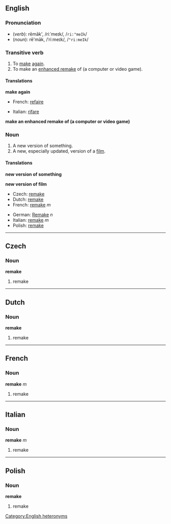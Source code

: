 ==English==
=== Pronunciation ===
*(''verb''): rēmāk', /riːˈmeɪk/, /<tt>ri:"meIk</tt>/
*(''noun''): rē'māk, /ˈriːmeɪk/, /<tt>"ri:meIk</tt>/
[[Category:English heteronyms]]

===Transitive verb===
{{irregverb|'''to remake'''|'''[[remakes]]'''|'''[[remade]]'''|'''[[remade]]'''|'''[[remaking]]'''}}

# To [[make]] [[again]].
# To make an [[enhanced remake]] of (a computer or video game).

====Translations====
'''make again'''
{{top}}
*French: [[refaire]]
{{mid}}
*Italian: [[rifare]]
{{bottom}}

'''make an enhanced remake of (a computer or video game)'''
{{top}}
{{mid}}
{{bottom}}

=== Noun ===
{{en-noun|remake|remakes}}
{{wikipedia}}

#A new version of something.
#A new, especially updated, version of a [[film]].<!--this is a distinct sense from the previous, with distinct translations-->

====Translations====
'''new version of something'''
{{top}}
{{mid}}
{{bottom}}

'''new version of film'''
{{top}}
*Czech: [[remake#Czech|remake]]<!--source: Wikipedia article-->
*Dutch: [[remake#Dutch|remake]]<!--source: Wikipedia article-->
*French: [[remake#French|remake]] ''m''<!--source: Wikipedia article-->
{{mid}}
*German: [[Remake]] ''n''<!--source: Wikipedia article-->
*Italian: [[remake#Italian|remake]] ''m''<!--source: Wikipedia article-->
*Polish: [[remake#Polish|remake]]<!--source: Wikipedia article-->
{{bottom}}

----
==Czech==
===Noun===
'''remake'''

#remake

----
==Dutch==
===Noun===
'''remake'''

#remake

----
==French==
===Noun===
'''remake''' ''m''

#remake

----
==Italian==
===Noun===
'''remake''' ''m''

#remake

----
==Polish==
===Noun===
'''remake'''

#remake